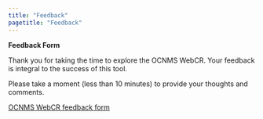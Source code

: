 ```yaml
---
title: "Feedback"
pagetitle: "Feedback"
---
```

**Feedback Form**

Thank you for taking the time to explore the OCNMS WebCR. Your feedback is integral to the success of this tool.

Please take a moment (less than 10 minutes) to provide your thoughts and comments.

[OCNMS WebCR feedback form](https://forms.gle/nzTESJA1R7SUMK836)




